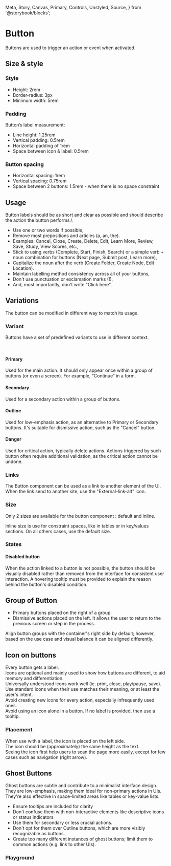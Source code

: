  Meta,
  Story,
  Canvas,
  Primary,
  Controls,
  Unstyled,
  Source,
} from '@storybook/blocks';


<Meta of={ButtonStories} />

# Button

Buttons are used to trigger an action or event when activated.

## Size & style

### Style

- Height: 2rem
- Border-radius: 3px
- Minimum width: 5rem

### Padding

Button’s label measurement:

- Line height: 1.25rem
- Vertical padding: 0.5rem
- Horizontal padding of 1rem
- Space between icon & label: 0.5rem

### Button spacing

- Horizontal spacing: 1rem
- Vertical spacing: 0.75rem
- Space between 2 buttons: 1.5rem - when there is no space constraint

## Usage

Button labels should be as short and clear as possible and should describe the action the button performs.\

- Use one or two words if possible,
- Remove most prepositions and articles (a, an, the).
- Examples: Cancel, Close, Create, Delete, Edit, Learn More, Review, Save, Study, View Scores, etc.,
- Stick to using verbs (Complete, Start, Finish, Search) or a simple verb + noun combination for buttons (Next page, Submit post, Learn more),
- Capitalize the noun after the verb (Create Folder, Create Node, Edit Location).
- Maintain labelling method consistency across all of your buttons,
- Don't use punctuation or exclamation marks (!),
- And, most importantly, don't write "Click here".

## Variations

The button can be modified in different way to match its usage.

### Variant

Buttons have a set of predefined variants to use in different context.

<Story of={ButtonStories.DefaultButtons} />
<br />

#### Primary

Used for the main action. It should only appear once within a group of buttons (or even a screen).
For example, “Continue” in a form.

<Story of={ButtonStories.Primary} />

#### Secondary

Used for a secondary action within a group of buttons.

<Story of={ButtonStories.Secondary} />

#### Outline

Used for low-emphasis action, as an alternative to Primary or Secondary buttons.
It's suitable for dismissive action, such as the "Cancel" button.

<Story of={ButtonStories.Outline} />

#### Danger

Used for critical action, typically delete actions.
Actions triggered by such button often require additional validation, as the critical action cannot be undone.

<Story of={ButtonStories.Danger} />

### Links

The Button component can be used as a link to another element of the UI.
When the link send to another site, use the "External-link-alt" icon.

### Size

Only 2 sizes are available for the button component : default and inline.

Inline size is use for constraint spaces, like in tables or in key/values sections.
On all others cases, use the default size.

<Story of={ButtonStories.ButtonSizes} />

### States

#### Disabled button

When the action linked to a button is not possible, the button should be visually disabled rather than
removed from the interface for consistent user interaction.
A hovering tooltip must be provided to explain the reason behind the button's disabled condition.

<Story of={ButtonStories.ButtonDisabled} />

## Group of Button

- Primary buttons placed on the right of a group.
- Dismissive actions placed on the left. It allows the user to return to the previous screen or step in the process.

Align button groups with the container's right side by default; however, based on the use case and visual balance it can be aligned differently.

<Story of={ButtonStories.SimpleForm} />

## Icon on buttons

Every button gets a label.\
Icons are optional and mainly used to show how buttons are different, to aid memory and differentiation.\
Universally understood icons work well (ie. print, close, play/pause, save).\
Use standard icons when their use matches their meaning, or at least the user's intent.\
Avoid creating new icons for every action, especially infrequently used ones.\
Avoid using an icon alone in a button. If no label is provided, then use a tooltip.

### Placement

When use with a label, the icon is placed on the left side.\
The icon should be (approximately) the same height as the text.  
Seeing the icon first help users to scan the page more easily, except for few cases such as navigation (right arrow).

<Story of={ButtonStories.ButtonsWithIcon} />

<Canvas of={ButtonStories.IconButtonWithTooltip} layout="fullscreen" />

## Ghost Buttons

Ghost buttons are subtle and contribute to a minimalist interface design.  
They are low-emphasis, making them ideal for non-primary actions in UIs.  
They're also effective in space-limited areas like tables or key-value lists.

- Ensure tooltips are included for clarity
- Don't confuse them with non-interactive elements like descriptive icons or status indicators
- Use them for secondary or less crucial actions.
- Don't opt for them over Outline buttons, which are more visibly recognizable as buttons.
- Create too many different instances of ghost buttons; limit them to common actions (e.g. link to other UIs).

<Story of={ButtonStories.GhostButtons} />

### Playground

<Canvas of={ButtonStories.Playground} withSource />

<Controls of={ButtonStories.Playground} />
